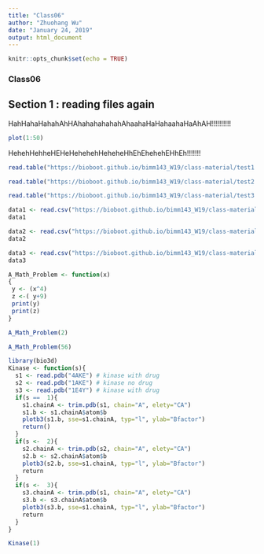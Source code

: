 ```yaml
---
title: "Class06"
author: "Zhuohang Wu"
date: "January 24, 2019"
output: html_document
---
```


```r
knitr::opts_chunk$set(echo = TRUE)
```

### Class06

## Section 1 : reading files again
HahHahaHahahAhHAhahahahahahAhaahaHaHahaahaHaAhAH!!!!!!!!!!

```r
plot(1:50)
```

HehehHehheHEHeHehehehHeheheHhEhEhehehEHhEh!!!!!!!

```r
read.table("https://bioboot.github.io/bimm143_W19/class-material/test1.txt", header= TRUE, sep=",")
```

```r
read.table("https://bioboot.github.io/bimm143_W19/class-material/test2.txt", header=TRUE, sep="$")
```

```r
read.table("https://bioboot.github.io/bimm143_W19/class-material/test3.txt", col.names = c("A","B","C"), row.names = c("!","@","#","$","%"), sep="")
```


```r
data1 <- read.csv("https://bioboot.github.io/bimm143_W19/class-material/test1.txt")
data1
```

```r
data2 <- read.csv("https://bioboot.github.io/bimm143_W19/class-material/test2.txt")
data2
```

```r
data3 <- read.csv("https://bioboot.github.io/bimm143_W19/class-material/test3.txt")
data3
```

```r
A_Math_Problem <- function(x)
{
 y <- (x^4) 
 z <-( y+9)
 print(y)
 print(z)
}

A_Math_Problem(2)
```

```r
A_Math_Problem(56)
```

```r
library(bio3d)
Kinase <- function(s){
  s1 <- read.pdb("4AKE") # kinase with drug
  s2 <- read.pdb("1AKE") # kinase no drug
  s3 <- read.pdb("1E4Y") # kinase with drug
  if(s ==  1){
    s1.chainA <- trim.pdb(s1, chain="A", elety="CA")
    s1.b <- s1.chainA$atom$b
    plotb3(s1.b, sse=s1.chainA, typ="l", ylab="Bfactor")
    return()
  }
  if(s <-  2){
    s2.chainA <- trim.pdb(s2, chain="A", elety="CA")
    s2.b <- s2.chainA$atom$b
    plotb3(s2.b, sse=s1.chainA, typ="l", ylab="Bfactor")
    return
  }
  if(s <-  3){
    s3.chainA <- trim.pdb(s1, chain="A", elety="CA")
    s3.b <- s3.chainA$atom$b
    plotb3(s3.b, sse=s1.chainA, typ="l", ylab="Bfactor")
    return
  }
}
```


```r
Kinase(1)
```

